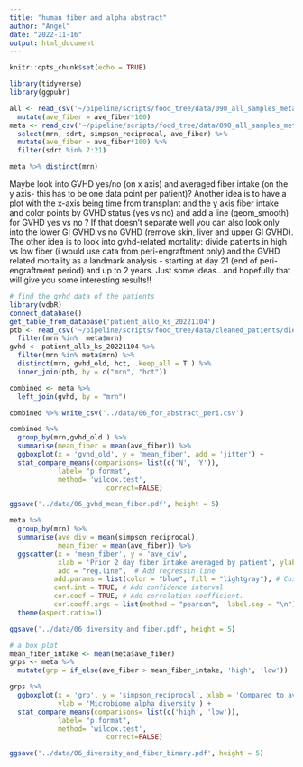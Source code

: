 ```yaml
---
title: "human fiber and alpha abstract"
author: "Angel"
date: "2022-11-16"
output: html_document
---
```


```r
knitr::opts_chunk$set(echo = TRUE)
```

```r
library(tidyverse) 
library(ggpubr)         
```

```r
all <- read_csv('~/pipeline/scripts/food_tree/data/090_all_samples_meta_p2d_fg9_dietall_genera34.csv') %>% 
  mutate(ave_fiber = ave_fiber*100) 
meta <- read_csv('~/pipeline/scripts/food_tree/data/090_all_samples_meta_p2d_fg9_dietall_genera34.csv') %>% 
  select(mrn, sdrt, simpson_reciprocal, ave_fiber) %>% 
  mutate(ave_fiber = ave_fiber*100) %>% 
  filter(sdrt %in% 7:21)

meta %>% distinct(mrn)
```

Maybe look into GVHD yes/no (on x axis) and averaged fiber intake (on the y axis- this has to be one data point per patient)?
Another idea is to have a plot with the x-axis being time from transplant and the y axis fiber intake and color points by GVHD status (yes vs no) and add a line (geom_smooth) for GVHD yes vs no ?
If that doesn’t separate well you can also look only into the lower GI GVHD vs no GVHD (remove skin, liver and upper GI GVHD).
The other idea is to look into gvhd-related mortality: divide patients in high vs low fiber (i would use data from peri-engraftment only) and the GVHD related mortality as a landmark analysis - starting at day 21 (end of peri-engraftment period) and up to 2 years. 
Just some ideas.. and hopefully that will give you some interesting results!!

```r
# find the gvhd data of the patients
library(vdbR)
connect_database()
get_table_from_database('patient_allo_ks_20221104')
ptb <- read_csv('~/pipeline/scripts/food_tree/data/cleaned_patients/diet_patients_97.csv') %>% 
  filter(mrn %in%  meta$mrn)
gvhd <- patient_allo_ks_20221104 %>% 
  filter(mrn %in% meta$mrn) %>% 
  distinct(mrn, gvhd_old, hct, .keep_all = T ) %>% 
  inner_join(ptb, by = c("mrn", "hct"))

combined <- meta %>% 
  left_join(gvhd, by = "mrn")

combined %>% write_csv('../data/06_for_abstract_peri.csv')

combined %>% 
  group_by(mrn,gvhd_old ) %>% 
  summarise(mean_fiber = mean(ave_fiber)) %>% 
  ggboxplot(x = 'gvhd_old', y = 'mean_fiber', add = 'jitter') +
  stat_compare_means(comparisons= list(c('N', 'Y')),
            label= "p.format",
            method= 'wilcox.test',
						correct=FALSE)

ggsave('../data/06_gvhd_mean_fiber.pdf', height = 5)
```


```r
meta %>% 
  group_by(mrn) %>% 
  summarise(ave_div = mean(simpson_reciprocal),
            mean_fiber = mean(ave_fiber)) %>% 
  ggscatter(x = 'mean_fiber', y = 'ave_div',
            xlab = 'Prior 2 day fiber intake averaged by patient', ylab = 'microbiome alpha diversity averaged by patient',
            add = "reg.line",  # Add regressin line
           add.params = list(color = "blue", fill = "lightgray"), # Customize line
           conf.int = TRUE, # Add confidence interval
           cor.coef = TRUE, # Add correlation coefficient.
           cor.coeff.args = list(method = "pearson",  label.sep = "\n")) +
  theme(aspect.ratio=1)

ggsave('../data/06_diversity_and_fiber.pdf', height = 5)
```

```r
# a box plot
mean_fiber_intake <- mean(meta$ave_fiber)
grps <- meta %>% 
  mutate(grp = if_else(ave_fiber > mean_fiber_intake, 'high', 'low'))

grps %>% 
  ggboxplot(x = 'grp', y = 'simpson_reciprocal', xlab = 'Compared to average prior 2 day fiber intake',
            ylab = 'Microbiome alpha diversity') +
  stat_compare_means(comparisons= list(c('high', 'low')),
            label= "p.format",
            method= 'wilcox.test',
						correct=FALSE)

ggsave('../data/06_diversity_and_fiber_binary.pdf', height = 5)
```


